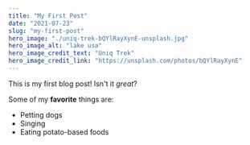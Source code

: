 ```yaml
---
title: "My First Post"
date: "2021-07-23"
slug: "my-first-post"
hero_image: "./uniq-trek-bQYlRayXynE-unsplash.jpg"
hero_image_alt: "lake usa"
hero_image_credit_text: "Uniq Trek"
hero_image_credit_link: "https://unsplash.com/photos/bQYlRayXynE"
---
```


This is my first blog post! Isn't it *great*?

Some of my **favorite** things are:

* Petting dogs
* Singing
* Eating potato-based foods
